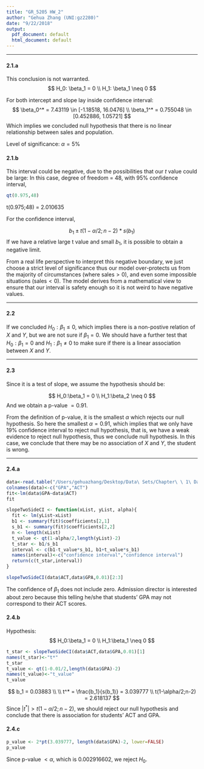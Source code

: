 ```yaml
---
title: "GR_5205 HW_2"
author: "Gehua Zhang (UNI:gz2280)"
date: "9/22/2018"
output:
  pdf_document: default
  html_document: default
---
```


***

#### 2.1.a

This conclusion is not warranted.
$$
H_0: \beta_1 = 0 \\
H_1: \beta_1 \neq 0
$$


For both intercept and slope lay inside confidence interval:
$$
\beta_0^* = 7.43119 \in [-1.18518, 16.0476] \\
\beta_1^* = 0.755048 \in [0.452886, 1.05721]
$$
Which implies we concluded null hypothesis that there is no linear relationship between sales and population.

Level of significance: $\alpha = 5 \%$



#### 2.1.b

This interval could be negative, due to the possibilities that our $t$ value could be large:
In this case, degree of freedom = 48, with 95% confidence interval, 

```r
qt(0.975,48)
```
t(0.975;48) = 2.010635

For the confidence interval,

$$
b_1 \pm t(1-\alpha/2;n-2)*s(b_1)
$$
If we have a relative large t value and small $b_1$, it is possible to obtain a negative limit.

From a real life perspective to interpret this negative boundary, we just choose a strict level of significance thus our model over-protects us from the majority of circumstances (where sales$>0$), and even some impossible situations (sales$<0$). The model derives from a mathematical view to ensure that our interval is safety enough so it is not weird to have negative values.


***

#### 2.2

If we concluded $H_0:\beta_1 \leq 0$, which implies there is a non-postive relation of $X$ and $Y$, but we are not sure if $\beta_1 = 0$. We should have a further test that $H_0:\beta_1=0$ and $H_1: \beta_1 \neq 0$ to make sure if there is a linear association between $X$ and $Y$.


***

#### 2.3
Since it is a test of slope, we assume the hypothesis should be:

$$
H_0:\beta_1 = 0
\\
H_1:\beta_2 \neq  0
$$
And we obtain a p-value $= 0.91$.

From the definition of p-value, it is the smallest $\alpha$ which rejects our null hypothesis. So here the smallest $\alpha = 0.91$, which implies that we only have 19% confidence interval to reject null hypothesis, that is, we have a weak evidence to reject null hypothesis, thus we conclude null hypothesis. In this case, we conclude that there may be no association of $X$ and $Y$, the student is wrong.


***

#### 2.4.a

```r
data<-read.table("/Users/gehuazhang/Desktop/Data\ Sets/Chapter\ \ 1\ Data\ Sets/CH01PR19.txt")
colnames(data)<-c("GPA","ACT")
fit<-lm(data$GPA~data$ACT)
fit
```

```r
slopeTwoSideCI <- function(xList, yList, alpha){
  fit <- lm(yList~xList)
  b1 <- summary(fit)$coefficients[2,1]
  s_b1 <- summary(fit)$coefficients[2,2]
  n <- length(xList)
  t_value <- qt(1-alpha/2,length(yList)-2)
  t_star <- b1/s_b1
  interval <- c(b1-t_value*s_b1, b1+t_value*s_b1)
  names(interval)<-c("confidence interval","confidence interval")
  return(c(t_star,interval))
}

slopeTwoSideCI(data$ACT,data$GPA,0.01)[2:3]
```

The confidence of $\beta_1$ does not include zero. Admission director is interested about zero because this telling he/she that students' GPA may not correspond to their ACT scores.

#### 2.4.b
Hypothesis:
$$
H_0:\beta_1 = 0
\\
H_1:\beta_1 \neq 0
$$
```r
t_star <- slopeTwoSideCI(data$ACT,data$GPA,0.01)[1]
names(t_star)<-"t*"
t_star
t_value <- qt(1-0.01/2,length(data$GPA)-2)
names(t_value)<-"t_value"
t_value
```


$$
b_1 = 0.03883
\\
\\
t^* = \frac{b_1}{s(b_1)} = 3.039777
\\
t(1-\alpha/2;n-2) = 2.618137
$$
Since $|t^*| > t(1-\alpha/2;n-2)$, we should reject our null hypothesis and conclude that there is association for students' ACT and GPA.

#### 2.4.c

```r
p_value <- 2*pt(3.039777, length(data$GPA)-2, lower=FALSE)
p_value
```
Since p-value $< \alpha$, which is 0.002916602, we reject $H_0$.














